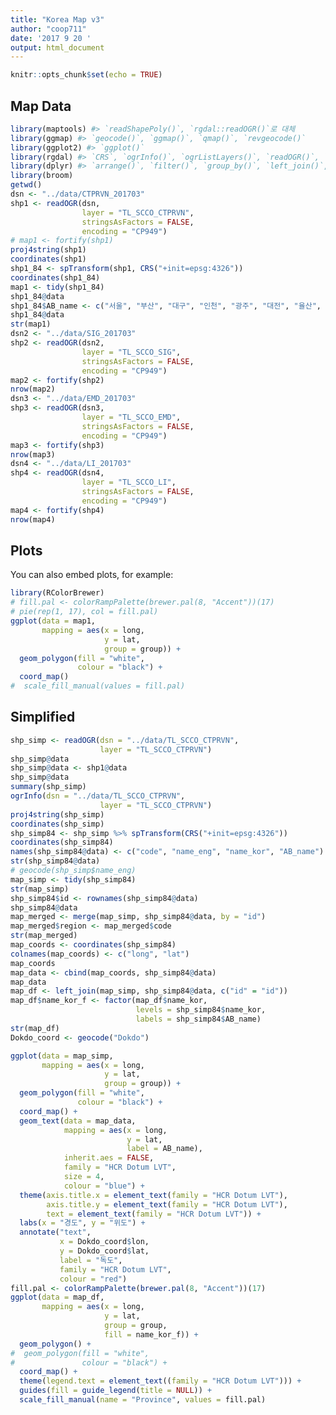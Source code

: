 ```yaml
---
title: "Korea Map v3"
author: "coop711"
date: '2017 9 20 '
output: html_document
---
```


```r
knitr::opts_chunk$set(echo = TRUE)
```

## Map Data


```r
library(maptools) #> `readShapePoly()`, `rgdal::readOGR()`로 대체
library(ggmap) #> `geocode()`, `ggmap()`, `qmap()`, `revgeocode()`
library(ggplot2) #> `ggplot()`
library(rgdal) #> `CRS`, `ogrInfo()`, `ogrListLayers()`, `readOGR()`, `spTransform()`
library(dplyr) #> `arrange()`, `filter()`, `group_by()`, `left_join()`, `mutate()`,  
library(broom)
getwd()
dsn <- "../data/CTPRVN_201703"
shp1 <- readOGR(dsn, 
                layer = "TL_SCCO_CTPRVN",
                stringsAsFactors = FALSE,
                encoding = "CP949")
# map1 <- fortify(shp1)
proj4string(shp1)
coordinates(shp1)
shp1_84 <- spTransform(shp1, CRS("+init=epsg:4326"))
coordinates(shp1_84)
map1 <- tidy(shp1_84)
shp1_84@data
shp1_84$AB_name <- c("서울", "부산", "대구", "인천", "광주", "대전", "율산", "세종", "경기", "강원", "충북", "충남", "전북", "전남", "경북", "경남", "제주")
shp1_84@data
str(map1)
dsn2 <- "../data/SIG_201703"
shp2 <- readOGR(dsn2, 
                layer = "TL_SCCO_SIG",
                stringsAsFactors = FALSE,
                encoding = "CP949")
map2 <- fortify(shp2)
nrow(map2)
dsn3 <- "../data/EMD_201703"
shp3 <- readOGR(dsn3, 
                layer = "TL_SCCO_EMD",
                stringsAsFactors = FALSE,
                encoding = "CP949")
map3 <- fortify(shp3)
nrow(map3)
dsn4 <- "../data/LI_201703"
shp4 <- readOGR(dsn4, 
                layer = "TL_SCCO_LI",
                stringsAsFactors = FALSE,
                encoding = "CP949")
map4 <- fortify(shp4)
nrow(map4)
```

## Plots

You can also embed plots, for example:

```r
library(RColorBrewer)
# fill.pal <- colorRampPalette(brewer.pal(8, "Accent"))(17)
# pie(rep(1, 17), col = fill.pal)
ggplot(data = map1, 
       mapping = aes(x = long,
                     y = lat,
                     group = group)) +
  geom_polygon(fill = "white",
               colour = "black") +
  coord_map() 
#  scale_fill_manual(values = fill.pal)
```

## Simplified

```r
shp_simp <- readOGR(dsn = "../data/TL_SCCO_CTPRVN", 
                    layer = "TL_SCCO_CTPRVN")
shp_simp@data
shp_simp@data <- shp1@data
shp_simp@data
summary(shp_simp)
ogrInfo(dsn = "../data/TL_SCCO_CTPRVN", 
                    layer = "TL_SCCO_CTPRVN")
proj4string(shp_simp)
coordinates(shp_simp)
shp_simp84 <- shp_simp %>% spTransform(CRS("+init=epsg:4326"))
coordinates(shp_simp84)
names(shp_simp84@data) <- c("code", "name_eng", "name_kor", "AB_name")
str(shp_simp84@data)
# geocode(shp_simp$name_eng)
map_simp <- tidy(shp_simp84)
str(map_simp)
shp_simp84$id <- rownames(shp_simp84@data)
shp_simp84@data
map_merged <- merge(map_simp, shp_simp84@data, by = "id")
map_merged$region <- map_merged$code
str(map_merged)
map_coords <- coordinates(shp_simp84)
colnames(map_coords) <- c("long", "lat")
map_coords
map_data <- cbind(map_coords, shp_simp84@data)
map_data
map_df <- left_join(map_simp, shp_simp84@data, c("id" = "id"))
map_df$name_kor_f <- factor(map_df$name_kor, 
                            levels = shp_simp84$name_kor, 
                            labels = shp_simp84$AB_name)
str(map_df)
Dokdo_coord <- geocode("Dokdo")
```

```r
ggplot(data = map_simp, 
       mapping = aes(x = long,
                     y = lat,
                     group = group)) +
  geom_polygon(fill = "white",
               colour = "black") +
  coord_map() +
  geom_text(data = map_data, 
            mapping = aes(x = long, 
                          y = lat,
                          label = AB_name),
            inherit.aes = FALSE,
            family = "HCR Dotum LVT",
            size = 4,
            colour = "blue") +
  theme(axis.title.x = element_text(family = "HCR Dotum LVT"),
        axis.title.y = element_text(family = "HCR Dotum LVT"),
        text = element_text(family = "HCR Dotum LVT")) +
  labs(x = "경도", y = "위도") +
  annotate("text", 
           x = Dokdo_coord$lon, 
           y = Dokdo_coord$lat, 
           label = "독도",
           family = "HCR Dotum LVT",
           colour = "red")
fill.pal <- colorRampPalette(brewer.pal(8, "Accent"))(17)
ggplot(data = map_df, 
       mapping = aes(x = long,
                     y = lat,
                     group = group,
                     fill = name_kor_f)) +
  geom_polygon() +
#  geom_polygon(fill = "white",
#               colour = "black") +
  coord_map() +
  theme(legend.text = element_text((family = "HCR Dotum LVT"))) +
  guides(fill = guide_legend(title = NULL)) +
  scale_fill_manual(name = "Province", values = fill.pal)
```